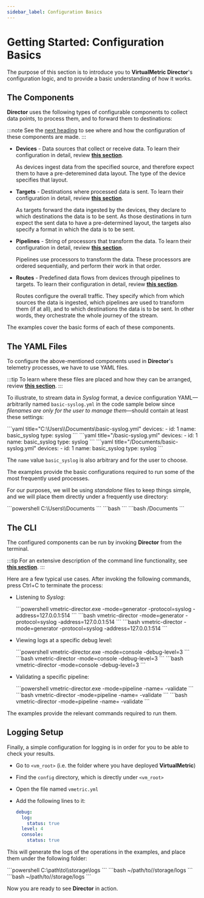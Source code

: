 ```yaml
---
sidebar_label: Configuration Basics
---
```


# Getting Started: Configuration Basics

The purpose of this section is to introduce you to **VirtualMetric Director**'s configuration logic, and to provide a basic understanding of how it works.

## The Components

**Director** uses the following types of configurable components to collect data points, to process them, and to forward them to destinations:

:::note
See the [next heading](#the-yaml-files) to see where and how the configuration of these components are made.
:::

* **Devices** - Data sources that collect or receive data. To learn their configuration in detail, review [**this section**](../configuration/devices/index.mdx#configuration).

  As devices ingest data from the specified source, and therefore expect them to have a pre-deteremined data layout. The type of the device specifies that layout.

* **Targets** - Destinations where processed data is sent. To learn their configuration in detail, review [**this section**](../configuration/targets/index.mdx#configuration).

  As targets forward the data ingested by the devices, they declare to which destinations the data is to be sent. As those destinations in turn expect the sent data to have a pre-determined layout, the targets also specify a format in which the data is to be sent.

* **Pipelines** - String of processors that transform the data. To learn their configuration in detail, review [**this section**](../configuration/pipelines/index.mdx#configuration).

  Pipelines use processors to transform the data. These processors are ordered sequentially, and perform their work in that order.

* **Routes** - Predefined data flows from devices through pipelines to targets. To learn their configuration in detail, review [**this section**](../configuration/routes.mdx#configuration).

  Routes configure the overall traffic. They specify which from which sources the data is ingested, which pipelines are used to transform them (if at all), and to which destinations the data is to be sent. In other words, they orchestrate the whole journey of the stream. 

The examples cover the basic forms of each of these components.

## The YAML Files

To configure the above-mentioned components used in **Director**'s telemetry processes, we have to use YAML files.

:::tip
To learn where these files are placed and how they can be arranged, review [**this section**](../configuration/index.mdx#managing-yaml-files).
:::

To illustrate, to stream data in _Syslog_ format, a device configuration YAML&mdash;arbitrarily named `basic-syslog.yml` in the code sample below since _filenames are only for the user to manage them_&mdash;should contain at least these settings:

<Tabs>
  <TabItem value="windows" label="Windows" default>
    ```yaml title="C:\Users\<your-username>\Documents\basic-syslog.yml"
    devices:
      - id: 1
        name: basic_syslog
        type: syslog
    ```
  </TabItem>    
  <TabItem value="linux" label="Linux">
    ```yaml title="<your-home-directory>/basic-syslog.yml"
    devices:
      - id: 1
        name: basic_syslog
        type: syslog
    ```
  </TabItem>
  <TabItem value="macos" label="macOS">
    ```yaml title="/Documents/basic-syslog.yml"
    devices:
      - id: 1
        name: basic_syslog
        type: syslog
    ```
  </TabItem>
</Tabs>

The `name` value `basic_syslog`  is also arbitrary and for the user to choose.

The examples provide the basic configurations required to run some of the most frequently used processes.

For our purposes, we will be using _standalone_ files to keep things simple, and we will place them directly under a frequently use directory:

<Tabs>
  <TabItem value="windows" label="Windows" default>
    ```powershell
    C:\Users\<your-user-name>\Documents
    ```
  </TabItem>    
  <TabItem value="linux" label="Linux">
    ```bash
    <your-home-directory>
    ```
  </TabItem>
  <TabItem value="macos" label="macOS">
    ```bash
    /Documents
    ```
  </TabItem>
</Tabs>

## The CLI

The configured components can be run by invoking **Director** from the terminal.

:::tip
For an extensive description of the command line functionality, see [**this section**](../cli.mdx).
:::

Here are a few typical use cases. After invoking the following commands, press <kb-short>Ctrl+C</kb-short> to terminate the process:

* Listening to _Syslog_:

  <Tabs>
    <TabItem value="windows" label="Windows" default>
      ```powershell
      vmetric-director.exe -mode=generator -protocol=syslog -address=127.0.0.1:514
      ```
    </TabItem>    
    <TabItem value="linux" label="Linux">
      ```bash
      vmetric-director -mode=generator -protocol=syslog -address=127.0.0.1:514
      ```
    </TabItem>
    <TabItem value="macos" label="macOS">
      ```bash
      vmetric-director -mode=generator -protocol=syslog -address=127.0.0.1:514
      ```
    </TabItem>
  </Tabs>

* Viewing logs at a specific debug level:

  <Tabs>
    <TabItem value="windows" label="Windows" default>
      ```powershell
      vmetric-director.exe -mode=console -debug-level=3
      ```
    </TabItem>
    <TabItem value="linux" label="Linux">
      ```bash
      vmetric-director -mode=console -debug-level=3
      ```
    </TabItem>
    <TabItem value="macos" label="macOS">
      ```bash
      vmetric-director -mode=console -debug-level=3
      ```
    </TabItem>
  </Tabs>

* Validating a specific pipeline:

  <Tabs>
    <TabItem value="windows" label="Windows" default>
      ```powershell
      vmetric-director.exe -mode=pipeline -name=<pipeline_name> -validate
      ```
    </TabItem>
    <TabItem value="linux" label="Linux">
      ```bash
      vmetric-director -mode=pipeline -name=<pipeline_name> -validate
      ```
    </TabItem>
    <TabItem value="macos" label="macOS">
      ```bash
      vmetric-director -mode=pipeline -name=<pipeline_name> -validate
      ```
    </TabItem>
  </Tabs>

The examples provide the relevant commands required to run them.

## Logging Setup

Finally, a simple configuration for logging is in order for you to be able to check your results.

* Go to `<vm_root>` (i.e. the folder where you have deployed **VirtualMetric**)
* Find the `config` directory, which is directly under `<vm_root>`
* Open the file named `vmetric.yml`
* Add the following lines to it:

  ```yaml
  debug:
    log:
      status: true
    level: 4
    console:
      status: true
  ```

This will generate the logs of the operations in the examples, and place them under the following folder:

<Tabs>
  <TabItem value="windows" label="Windows" default>
    ```powershell
    C:\path\to\<vm_root>\storage\logs
    ```
  </TabItem>

  <TabItem value="linux" label="Linux">
    ```bash
    ~/path/to/<vm_root>/storage/logs
    ```
  </TabItem>

  <TabItem value="macos" label="macOS">
    ```bash
    ~/path/to/<vm_root>/storage/logs
    ```
  </TabItem>
</Tabs>

Now you are ready to see **Director** in action.
